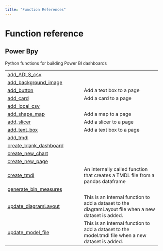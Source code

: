 ```yaml
---
title: "Function References"
---
```




# Function reference {.doc .doc-index}

## Power Bpy

Python functions for building Power BI dashboards

| | |
| --- | --- |
| [add_ADLS_csv](add_ADLS_csv.qmd#powerbpy.add_ADLS_csv) |  |
| [add_background_image](add_background_image.qmd#powerbpy.add_background_image) |  |
| [add_button](add_button.qmd#powerbpy.add_button) | Add a text box to a page |
| [add_card](add_card.qmd#powerbpy.add_card) | Add a card to a page |
| [add_local_csv](add_local_csv.qmd#powerbpy.add_local_csv) |  |
| [add_shape_map](add_shape_map.qmd#powerbpy.add_shape_map) | Add a map to a page |
| [add_slicer](add_slicer.qmd#powerbpy.add_slicer) | Add a slicer to a page |
| [add_text_box](add_text_box.qmd#powerbpy.add_text_box) | Add a text box to a page |
| [add_tmdl](add_tmdl.qmd#powerbpy.add_tmdl) |  |
| [create_blank_dashboard](create_blank_dashboard.qmd#powerbpy.create_blank_dashboard) |  |
| [create_new_chart](create_new_chart.qmd#powerbpy.create_new_chart) |  |
| [create_new_page](create_new_page.qmd#powerbpy.create_new_page) |  |
| [create_tmdl](create_tmdl.qmd#powerbpy.create_tmdl) | An internally called function that creates a TMDL file from a pandas dataframe |
| [generate_bin_measures](generate_bin_measures.qmd#powerbpy.generate_bin_measures) |  |
| [update_diagramLayout](update_diagramLayout.qmd#powerbpy.update_diagramLayout) | This is an internal function to add a dataset to the diagramLayout file when a new dataset is added.  |
| [update_model_file](update_model_file.qmd#powerbpy.update_model_file) | This is an internal function to add a dataset to the model.tmdl file when a new dataset is added.  |